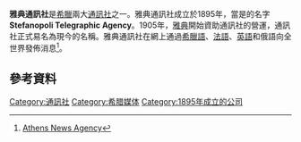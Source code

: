 '''雅典通訊社'''是[[希臘|希臘]]兩大[[通訊社|通訊社]]之一。雅典通訊社成立於1895年，當是的名字'''Stefanopoli Telegraphic Agency'''。1905年，[[雅典|雅典]]開始資助通訊社的營運，通訊社正式易名為現今的名稱。雅典通訊社在網上通過[[希臘語|希臘語]]、[[法語|法語]]、[[英語|英語]]和俄語向全世界發佈消息<ref>[http://www.mondotimes.com/1/world/gr/98/3575/8741 Athens News Agency]</REF>。
==參考資料==
{{REFLIST}}

{{媒體小作品}}

[[Category:通訊社|Category:通訊社]]
[[Category:希腊媒体|Category:希腊媒体]]
[[Category:1895年成立的公司|Category:1895年成立的公司]]